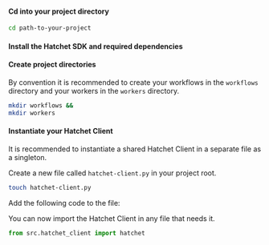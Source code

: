 
#### Cd into your project directory

```bash copy
cd path-to-your-project
```

#### Install the Hatchet SDK and required dependencies

<InstallCommand withDevDependencies />

#### Create project directories

By convention it is recommended to create your workflows in the `workflows` directory and your workers in the `workers` directory.

```bash copy
mkdir workflows &&
mkdir workers
```

#### Instantiate your Hatchet Client

It is recommended to instantiate a shared Hatchet Client in a separate file as a singleton.

Create a new file called `hatchet-client.py` in your project root.

```bash copy
touch hatchet-client.py
```

Add the following code to the file:

<Snippet src={snippets.python.setup.client.create_a_hatchet_client} />

You can now import the Hatchet Client in any file that needs it.

```python copy
from src.hatchet_client import hatchet
```
